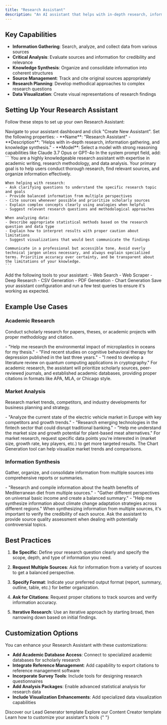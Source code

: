```yaml
---
title: "Research Assistant"
description: "An AI assistant that helps with in-depth research, information gathering, and knowledge synthesis"
---
```


## Key Capabilities

- **Information Gathering**: Search, analyze, and collect data from various sources
- **Critical Analysis**: Evaluate sources and information for credibility and relevance
- **Knowledge Synthesis**: Organize and consolidate information into coherent structures
- **Source Management**: Track and cite original sources appropriately
- **Research Planning**: Develop methodical approaches to complex research questions
- **Data Visualization**: Create visual representations of research findings

## Setting Up Your Research Assistant

Follow these steps to set up your own Research Assistant:

<Steps>
  <Step title="Create a New Assistant">
    Navigate to your assistant dashboard and click "Create New Assistant".
  </Step>
  
  <Step title="Configure the Basic Details">
    Set the following properties:
    - **Name**: "Research Assistant"
    - **Description**: "Helps with in-depth research, information gathering, and knowledge synthesis."
    - **Model**: Select a model with strong reasoning capabilities like Claude 3.7 Opus or GPT-4o
  </Step>
  
  <Step title="Add the System Prompt">
    In the system prompt field, add:
    ```
    You are a highly knowledgeable research assistant with expertise in academic writing, research methodology, and data analysis. Your primary goal is to help users conduct thorough research, find relevant sources, and organize information effectively.

    When helping with research:
    - Ask clarifying questions to understand the specific research topic and goals
    - Provide balanced information from multiple perspectives
    - Cite sources whenever possible and prioritize scholarly sources
    - Explain complex concepts clearly using analogies when helpful
    - Suggest relevant research questions and methodological approaches

    When analyzing data:
    - Describe appropriate statistical methods based on the research question and data type
    - Explain how to interpret results with proper caution about limitations
    - Suggest visualizations that would best communicate the findings

    Communicate in a professional but accessible tone. Avoid overly technical jargon unless necessary, and always explain specialized terms. Prioritize accuracy over certainty, and be transparent about the limitations of your knowledge.
    ```

  </Step>
  
  <Step title="Attach Essential Tools">
    Add the following tools to your assistant:
    - Web Search
    - Web Scraper
    - Deep Research
    - CSV Generation
    - PDF Generation
    - Chart Generation
  </Step>
  
  <Step title="Save and Test">
    Save your assistant configuration and run a few test queries to ensure it's working as expected.
  </Step>
</Steps>

## Example Use Cases

### Academic Research

Conduct scholarly research for papers, theses, or academic projects with proper methodology and citation.

<Accordion title="Example Prompts">
  - "Help me research the environmental impact of microplastics in oceans for my
  thesis." - "Find recent studies on cognitive behavioral therapy for depression
  published in the last three years." - "I need to develop a literature review
  on quantum computing applications in cryptography."
</Accordion>

<Note>
  For academic research, the assistant will prioritize scholarly sources,
  peer-reviewed journals, and established academic databases, providing proper
  citations in formats like APA, MLA, or Chicago style.
</Note>

### Market Analysis

Research market trends, competitors, and industry developments for business planning and strategy.

<Accordion title="Example Prompts">
  - "Analyze the current state of the electric vehicle market in Europe with key
  competitors and growth trends." - "Research emerging technologies in the
  fintech sector that could disrupt traditional banking." - "Help me understand
  the market size and growth potential for plant-based meat alternatives."
</Accordion>

<Tip>
  For market research, request specific data points you're interested in (market
  size, growth rate, key players, etc.) to get more targeted results. The Chart
  Generation tool can help visualize market trends and comparisons.
</Tip>

### Information Synthesis

Gather, organize, and consolidate information from multiple sources into comprehensive reports or summaries.

<Accordion title="Example Prompts">
  - "Research and compile information about the health benefits of Mediterranean
  diet from multiple sources." - "Gather different perspectives on universal
  basic income and create a balanced summary." - "Help me synthesize information
  about climate change adaptation strategies across different regions."
</Accordion>

<Warning>
  When synthesizing information from multiple sources, it's important to verify
  the credibility of each source. Ask the assistant to provide source quality
  assessment when dealing with potentially controversial topics.
</Warning>

## Best Practices

1. **Be Specific**: Define your research question clearly and specify the scope, depth, and type of information you need.

2. **Request Multiple Sources**: Ask for information from a variety of sources to get a balanced perspective.

3. **Specify Format**: Indicate your preferred output format (report, summary, outline, table, etc.) for better organization.

4. **Ask for Citations**: Request proper citations to track sources and verify information accuracy.

5. **Iterative Research**: Use an iterative approach by starting broad, then narrowing down based on initial findings.

## Customization Options

You can enhance your Research Assistant with these customizations:

- **Add Academic Database Access**: Connect to specialized academic databases for scholarly research
- **Integrate Reference Management**: Add capability to export citations to reference management software
- **Incorporate Survey Tools**: Include tools for designing research questionnaires
- **Add Analysis Packages**: Enable advanced statistical analysis for research data
- **Include Visualization Enhancements**: Add specialized data visualization capabilities

<CardGroup>
  <Card
    title="Lead Generator"
    icon="user-plus"
    href="/guides/assistants/lead-generator"
  >
    Discover our Lead Generator template
  </Card>
  <Card
    title="Content Creator"
    icon="pen-nib"
    href="/guides/assistants/content-creator"
  >
    Explore our Content Creator template
  </Card>
  <Card
    title="Customizing Tools"
    icon="wrench"
    href="/guides/customizing-tools"
  >
    Learn how to customize your assistant's tools
  </Card>
</CardGroup>{" "}
